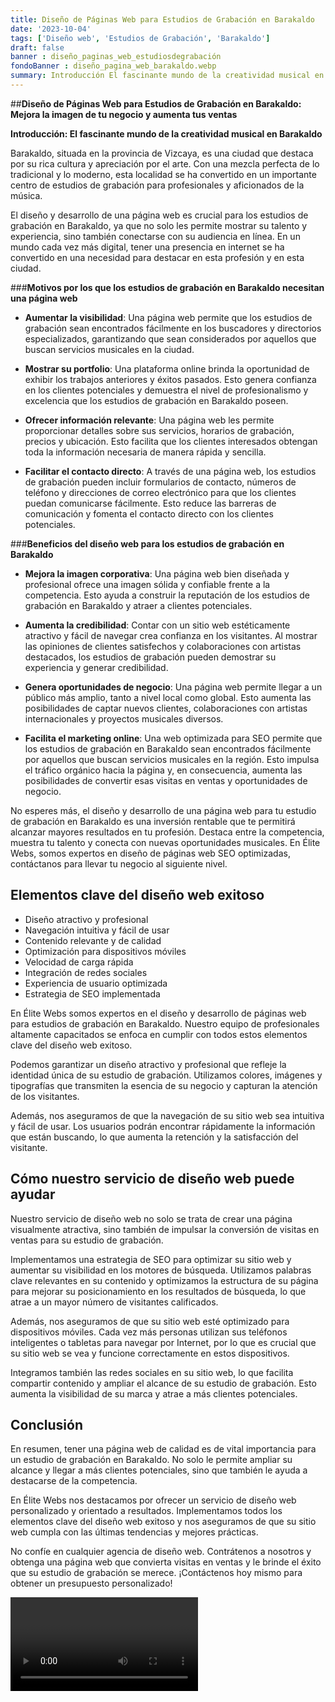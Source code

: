 ```yaml
---
title: Diseño de Páginas Web para Estudios de Grabación en Barakaldo
date: '2023-10-04'
tags: ['Diseño web', 'Estudios de Grabación', 'Barakaldo']
draft: false
banner : diseño_paginas_web_estudiosdegrabación
fondoBanner : diseño_pagina_web_barakaldo.webp
summary: Introducción El fascinante mundo de la creatividad musical en Barakaldo
---
```


##**Diseño de Páginas Web para Estudios de Grabación en Barakaldo: Mejora la imagen de tu negocio y aumenta tus ventas**

**Introducción: El fascinante mundo de la creatividad musical en Barakaldo**

Barakaldo, situada en la provincia de Vizcaya, es una ciudad que destaca por su rica cultura y apreciación por el arte. Con una mezcla perfecta de lo tradicional y lo moderno, esta localidad se ha convertido en un importante centro de estudios de grabación para profesionales y aficionados de la música.

El diseño y desarrollo de una página web es crucial para los estudios de grabación en Barakaldo, ya que no solo les permite mostrar su talento y experiencia, sino también conectarse con su audiencia en línea. En un mundo cada vez más digital, tener una presencia en internet se ha convertido en una necesidad para destacar en esta profesión y en esta ciudad.

###**Motivos por los que los estudios de grabación en Barakaldo necesitan una página web**

- **Aumentar la visibilidad**: Una página web permite que los estudios de grabación sean encontrados fácilmente en los buscadores y directorios especializados, garantizando que sean considerados por aquellos que buscan servicios musicales en la ciudad.

- **Mostrar su portfolio**: Una plataforma online brinda la oportunidad de exhibir los trabajos anteriores y éxitos pasados. Esto genera confianza en los clientes potenciales y demuestra el nivel de profesionalismo y excelencia que los estudios de grabación en Barakaldo poseen.

- **Ofrecer información relevante**: Una página web les permite proporcionar detalles sobre sus servicios, horarios de grabación, precios y ubicación. Esto facilita que los clientes interesados ​​obtengan toda la información necesaria de manera rápida y sencilla.

- **Facilitar el contacto directo**: A través de una página web, los estudios de grabación pueden incluir formularios de contacto, números de teléfono y direcciones de correo electrónico para que los clientes puedan comunicarse fácilmente. Esto reduce las barreras de comunicación y fomenta el contacto directo con los clientes potenciales.

###**Beneficios del diseño web para los estudios de grabación en Barakaldo**

- **Mejora la imagen corporativa**: Una página web bien diseñada y profesional ofrece una imagen sólida y confiable frente a la competencia. Esto ayuda a construir la reputación de los estudios de grabación en Barakaldo y atraer a clientes potenciales.

- **Aumenta la credibilidad**: Contar con un sitio web estéticamente atractivo y fácil de navegar crea confianza en los visitantes. Al mostrar las opiniones de clientes satisfechos y colaboraciones con artistas destacados, los estudios de grabación pueden demostrar su experiencia y generar credibilidad.

- **Genera oportunidades de negocio**: Una página web permite llegar a un público más amplio, tanto a nivel local como global. Esto aumenta las posibilidades de captar nuevos clientes, colaboraciones con artistas internacionales y proyectos musicales diversos.

- **Facilita el marketing online**: Una web optimizada para SEO permite que los estudios de grabación en Barakaldo sean encontrados fácilmente por aquellos que buscan servicios musicales en la región. Esto impulsa el tráfico orgánico hacia la página y, en consecuencia, aumenta las posibilidades de convertir esas visitas en ventas y oportunidades de negocio.

No esperes más, el diseño y desarrollo de una página web para tu estudio de grabación en Barakaldo es una inversión rentable que te permitirá alcanzar mayores resultados en tu profesión. Destaca entre la competencia, muestra tu talento y conecta con nuevas oportunidades musicales. En Élite Webs, somos expertos en diseño de páginas web SEO optimizadas, contáctanos para llevar tu negocio al siguiente nivel.

<GifSeo />

<Cta />

## Elementos clave del diseño web exitoso

- Diseño atractivo y profesional
- Navegación intuitiva y fácil de usar
- Contenido relevante y de calidad
- Optimización para dispositivos móviles
- Velocidad de carga rápida
- Integración de redes sociales
- Experiencia de usuario optimizada
- Estrategia de SEO implementada

En Élite Webs somos expertos en el diseño y desarrollo de páginas web para estudios de grabación en Barakaldo. Nuestro equipo de profesionales altamente capacitados se enfoca en cumplir con todos estos elementos clave del diseño web exitoso.

Podemos garantizar un diseño atractivo y profesional que refleje la identidad única de su estudio de grabación. Utilizamos colores, imágenes y tipografías que transmiten la esencia de su negocio y capturan la atención de los visitantes.

Además, nos aseguramos de que la navegación de su sitio web sea intuitiva y fácil de usar. Los usuarios podrán encontrar rápidamente la información que están buscando, lo que aumenta la retención y la satisfacción del visitante.

## Cómo nuestro servicio de diseño web puede ayudar

Nuestro servicio de diseño web no solo se trata de crear una página visualmente atractiva, sino también de impulsar la conversión de visitas en ventas para su estudio de grabación.

Implementamos una estrategia de SEO para optimizar su sitio web y aumentar su visibilidad en los motores de búsqueda. Utilizamos palabras clave relevantes en su contenido y optimizamos la estructura de su página para mejorar su posicionamiento en los resultados de búsqueda, lo que atrae a un mayor número de visitantes calificados.

Además, nos aseguramos de que su sitio web esté optimizado para dispositivos móviles. Cada vez más personas utilizan sus teléfonos inteligentes o tabletas para navegar por Internet, por lo que es crucial que su sitio web se vea y funcione correctamente en estos dispositivos.

Integramos también las redes sociales en su sitio web, lo que facilita compartir contenido y ampliar el alcance de su estudio de grabación. Esto aumenta la visibilidad de su marca y atrae a más clientes potenciales.

## Conclusión

En resumen, tener una página web de calidad es de vital importancia para un estudio de grabación en Barakaldo. No solo le permite ampliar su alcance y llegar a más clientes potenciales, sino que también le ayuda a destacarse de la competencia.

En Élite Webs nos destacamos por ofrecer un servicio de diseño web personalizado y orientado a resultados. Implementamos todos los elementos clave del diseño web exitoso y nos aseguramos de que su sitio web cumpla con las últimas tendencias y mejores prácticas.

No confíe en cualquier agencia de diseño web. Contrátenos a nosotros y obtenga una página web que convierta visitas en ventas y le brinde el éxito que su estudio de grabación se merece. ¡Contáctenos hoy mismo para obtener un presupuesto personalizado!

<Video />

<CtaBot job='Estudios de Grabación' city='Barakaldo'/>

<Gmaps query='Barakaldo+españa+maps' />